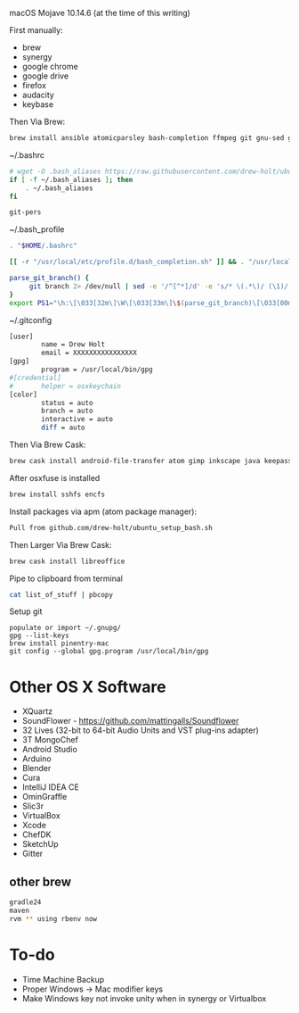 macOS Mojave 10.14.6 (at the time of this writing)

First manually:
* brew
* synergy
* google chrome
* google drive
* firefox
* audacity
* keybase

Then Via Brew:
<syntaxhighlight lang=bash>
brew install ansible atomicparsley bash-completion ffmpeg git gnu-sed gnupg hub imagemagick jq kpcli nmap nvm openconnect openssl openvpn p7zip pstree psutils rename rbenv shellcheck sqlitebrowser telnet watch unrar wget xz
</syntaxhighlight>

~/.bashrc
<syntaxhighlight lang=bash>
# wget -O .bash_aliases https://raw.githubusercontent.com/drew-holt/ubuntu-setup-bash/master/bash_profile
if [ -f ~/.bash_aliases ]; then
    . ~/.bash_aliases
fi

git-pers
</syntaxhighlight>

~/.bash_profile
<syntaxhighlight lang=bash>
. "$HOME/.bashrc"

[[ -r "/usr/local/etc/profile.d/bash_completion.sh" ]] && . "/usr/local/etc/profile.d/bash_completion.sh"

parse_git_branch() {
     git branch 2> /dev/null | sed -e '/^[^*]/d' -e 's/* \(.*\)/ (\1)/'
}
export PS1="\h:\[\033[32m\]\W\[\033[33m\]\$(parse_git_branch)\[\033[00m\] $ "
</syntaxhighlight>

~/.gitconfig
<syntaxhighlight lang=bash>
[user]
        name = Drew Holt
        email = XXXXXXXXXXXXXXXX
[gpg]
        program = /usr/local/bin/gpg
#[credential]
#       helper = osxkeychain
[color]
        status = auto
        branch = auto
        interactive = auto
        diff = auto
</syntaxhighlight>

Then Via Brew Cask:
<syntaxhighlight lang=bash>
brew cask install android-file-transfer atom gimp inkscape java keepassxc osxfuse qbittorrent slack vlc tunnelblick vnc-viewer wireshark
</syntaxhighlight>

After osxfuse is installed
<syntaxhighlight lang=bash>
brew install sshfs encfs
</syntaxhighlight>

Install packages via apm (atom package manager):
<syntaxhighlight lang=bash>
Pull from github.com/drew-holt/ubuntu_setup_bash.sh
</syntaxhighlight>

Then Larger Via Brew Cask:
<syntaxhighlight lang=bash>
brew cask install libreoffice
</syntaxhighlight>

Pipe to clipboard from terminal
<syntaxhighlight lang=bash>
cat list_of_stuff | pbcopy
</syntaxhighlight>

Setup git
<syntaxhighlight>
populate or import ~/.gnupg/
gpg --list-keys
brew install pinentry-mac
git config --global gpg.program /usr/local/bin/gpg
</syntaxhighlight>

= Other OS X Software =
* XQuartz
* SoundFlower - https://github.com/mattingalls/Soundflower
* 32 Lives (32-bit to 64-bit Audio Units and VST plug-ins adapter)
* 3T MongoChef
* Android Studio
* Arduino
* Blender
* Cura
* IntelliJ IDEA CE
* OminGraffle
* Slic3r
* VirtualBox
* Xcode
* ChefDK
* SketchUp
* Gitter

== other brew ==
<syntaxhighlight lang=bash>
gradle24
maven
rvm ** using rbenv now
</syntaxhighlight>

= To-do =
*Time Machine Backup
*Proper Windows -> Mac modifier keys
*Make Windows key not invoke unity when in synergy or Virtualbox